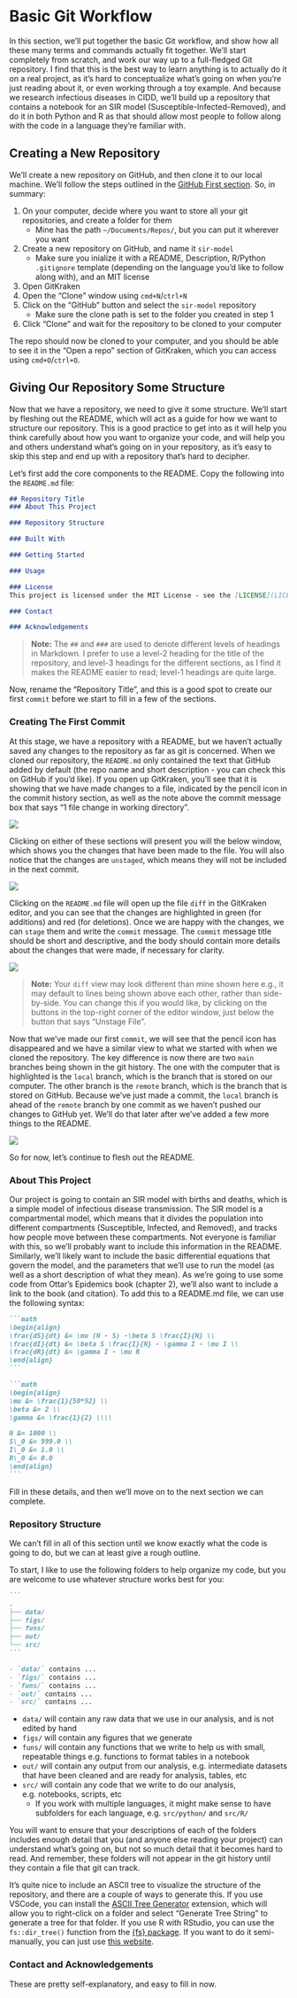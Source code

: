 # Basic Git Workflow

In this section, we'll put together the basic Git workflow, and show how all these many terms and commands actually fit together.
We'll start completely from scratch, and work our way up to a full-fledged Git repository.
I find that this is the best way to learn anything is to actually do it on a real project, as it's hard to conceptualize what's going on when you're just reading about it, or even working through a toy example.
And because we research infectious diseases in CIDD, we'll build up a repository that contains a notebook for an SIR model (Susceptible-Infected-Removed), and do it in both Python and R as that should allow most people to follow along with the code in a language they're familiar with.

## Creating a New Repository

We'll create a new repository on GitHub, and then clone it to our local machine.
We'll follow the steps outlined in the [GitHub First section](making-your-first-repo.qmd#github-first).
So, in summary:

1. On your computer, decide where you want to store all your git repositories, and create a folder for them
    - Mine has the path `~/Documents/Repos/`, but you can put it wherever you want
2. Create a new repository on GitHub, and name it `sir-model`
    - Make sure you inialize it with a README, Description, R/Python `.gitignore` template (depending on the language you'd like to follow along with), and an MIT license
3. Open GitKraken
4. Open the "Clone" window using `cmd+N`/`ctrl+N`
5. Click on the "GitHub" button and select the `sir-model` repository
    - Make sure the clone path is set to the folder you created in step 1
6. Click "Clone" and wait for the repository to be cloned to your computer

The repo should now be cloned to your computer, and you should be able to see it in the "Open a repo" section of GitKraken, which you can access using `cmd+O`/`ctrl+O`.

## Giving Our Repository Some Structure

Now that we have a repository, we need to give it some structure.
We'll start by fleshing out the README, which will act as a guide for how we want to structure our repository.
This is a good practice to get into as it will help you think carefully about how you want to organize your code, and will help you and others understand what's going on in your repository, as it's easy to skip this step and end up with a repository that's hard to decipher.

Let's first add the core components to the README.
Copy the following into the `README.md` file:

```markdown
## Repository Title
### About This Project

### Repository Structure

### Built With

### Getting Started

### Usage

### License
This project is licensed under the MIT License - see the [LICENSE](LICENSE) file for details

### Contact

### Acknowledgements
```

> **Note:** The `##` and `###` are used to denote different levels of headings in Markdown.
I prefer to use a level-2 heading for the title of the repository, and level-3 headings for the different sections, as I find it makes the README easier to read; level-1 headings are quite large.

Now, rename the "Repository Title", and this is a good spot to create our first `commit` before we start to fill in a few of the sections.

### Creating The First Commit

At this stage, we have a repository with a README, but we haven't actually saved any changes to the repository as far as git is concerned.
When we cloned our repository, the `README.md` only contained the text that GitHub added by default (the repo name and short description - you can check this on GitHub if you'd like).
If you open up GitKraken, you'll see that it is showing that we have made changes to a file, indicated by the pencil icon in the commit history section, as well as the note above the commit message box that says "1 file change in working directory".

![](figs/Basic-workflow_first-commit-changes01.png)

Clicking on either of these sections will present you will the below window, which shows you the changes that have been made to the file.
You will also notice that the changes are `unstaged`, which means they will not be included in the next commit.

![](figs/Basic-workflow_first-commit-changes02.png)

Clicking on the `README.md` file will open up the file `diff` in the GitKraken editor, and you can see that the changes are highlighted in green (for additions) and red (for deletions).
Once we are happy with the changes, we can `stage` them and write the `commit` message.
The `commit` message title should be short and descriptive, and the body should contain more details about the changes that were made, if necessary for clarity.

![](figs/Basic-workflow_first-commit-changes03.png)

> **Note:** Your `diff` view may look different than mine shown here e.g., it may default to lines being shown above each other, rather than side-by-side.
You can change this if you would like, by clicking on the buttons in the top-right corner of the editor window, just below the button that says "Unstage File".

Now that we've made our first `commit`, we will see that the pencil icon has disappeared and we have a similar view to what we started with when we cloned the repository.
The key difference is now there are two `main` branches being shown in the git history.
The one with the computer that is highlighted is the `local` branch, which is the branch that is stored on our computer.
The other branch is the `remote` branch, which is the branch that is stored on GitHub.
Because we've just made a commit, the `local` branch is ahead of the `remote` branch by one commit as we haven't pushed our changes to GitHub yet.
We'll do that later after we've added a few more things to the README.

![](figs/Basic-workflow_first-commit-changes04.png)

So for now, let's continue to flesh out the README.

### About This Project

Our project is going to contain an SIR model with births and deaths, which is a simple model of infectious disease transmission.
The SIR model is a compartmental model, which means that it divides the population into different compartments (Susceptible, Infected, and Removed), and tracks how people move between these compartments.
Not everyone is familiar with this, so we'll probably want to include this information in the README.
Similarly, we'll likely want to include the basic differential equations that govern the model, and the parameters that we'll use to run the model (as well as a short description of what they mean).
As we're going to use some code from Ottar's Epidemics book (chapter 2), we'll also want to include a link to the book (and citation).
To add this to a README.md file, we can use the following syntax:

````markdown
```math
\begin{align}
\frac{dS}{dt} &= \mu (N - S) -\beta S \frac{I}{N} \\
\frac{dI}{dt} &= \beta S \frac{I}{N} - \gamma I - \mu I \\
\frac{dR}{dt} &= \gamma I - \mu R
\end{align}
```

```math
\begin{align}
\mu &= \frac{1}{50*52} \\
\beta &= 2 \\
\gamma &= \frac{1}{2} \\\\

N &= 1000 \\
S\_0 &= 999.0 \\
I\_0 &= 1.0 \\
R\_0 &= 0.0
\end{align}
```
````

Fill in these details, and then we'll move on to the next section we can complete.

### Repository Structure

We can't fill in all of this section until we know exactly what the code is going to do, but we can at least give a rough outline.

To start, I like to use the following folders to help organize my code, but you are welcome to use whatever structure works best for you:

````markdown
```
.
├── data/
├── figs/
├── funs/
├── out/
└── src/
```

- `data/` contains ...
- `figs/` contains ...
- `funs/` contains ...
- `out/` contains ...
- `src/` contains ...
````

- `data/` will contain any raw data that we use in our analysis, and is not edited by hand
- `figs/` will contain any figures that we generate
- `funs/` will contain any functions that we write to help us with small, repeatable things e.g. functions to format tables in a notebook
- `out/` will contain any output from our analysis, e.g. intermediate datasets that have been cleaned and are ready for analysis, tables, etc
- `src/` will contain any code that we write to do our analysis, e.g. notebooks, scripts, etc
    - If you work with multiple languages, it might make sense to have subfolders for each language, e.g. `src/python/` and `src/R/`

You will want to ensure that your descriptions of each of the folders includes enough detail that you (and anyone else reading your project) can understand what's going on, but not so much detail that it becomes hard to read.
And remember, these folders will not appear in the git history until they contain a file that git can track.

It's quite nice to include an ASCII tree to visualize the structure of the repository, and there are a couple of ways to generate this.
If you use VSCode, you can install the [ASCII Tree Generator](https://marketplace.visualstudio.com/items?itemName=aprilandjan.ascii-tree-generator) extension, which will allow you to right-click on a folder and select "Generate Tree String" to generate a tree for that folder.
If you use R with RStudio, you can use the `fs::dir_tree()` function from the [{fs} package](https://fs.r-lib.org).
If you want to do it semi-manually, you can just use [this website](https://tree.nathanfriend.io/?s=(%27options!(%27fancy!true~fullPath!false~trailingSlash!true~rootDot!false)~5(%275%27Edit%20me%20to%20generate4a0nic6tre6*diagram%27%3A3*%3A%7D4Use%20indentation0to%20indicat6fil6and3folder3nesting.02You%20can%20even32us6*2markdown3*2bullets%27%3A%27)~version!%271%27)*%20%2004*2-%2030*4%5Cn*5source!6e3%01654320*).

### Contact and Acknowledgements

These are pretty self-explanatory, and easy to fill in now.

